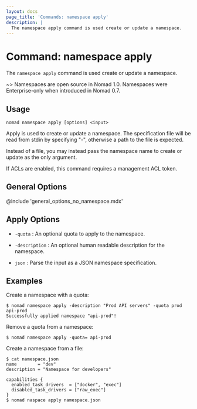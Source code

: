 ```yaml
---
layout: docs
page_title: 'Commands: namespace apply'
description: |
  The namespace apply command is used create or update a namespace.
---
```


# Command: namespace apply

The `namespace apply` command is used create or update a namespace.

~> Namespaces are open source in Nomad 1.0. Namespaces were Enterprise-only
when introduced in Nomad 0.7.

## Usage

```plaintext
nomad namespace apply [options] <input>
```

Apply is used to create or update a namespace. The specification file
will be read from stdin by specifying "-", otherwise a path to the file is
expected.

Instead of a file, you may instead pass the namespace name to create
or update as the only argument.

If ACLs are enabled, this command requires a management ACL token.

## General Options

@include 'general_options_no_namespace.mdx'

## Apply Options

- `-quota` : An optional quota to apply to the namespace.

- `-description` : An optional human readable description for the namespace.

- `json` : Parse the input as a JSON namespace specification.

## Examples

Create a namespace with a quota:

```shell-session
$ nomad namespace apply -description "Prod API servers" -quota prod api-prod
Successfully applied namespace "api-prod"!
```

Remove a quota from a namespace:

```shell-session
$ nomad namespace apply -quota= api-prod
```

Create a namespace from a file:
```shell-session
$ cat namespace.json
name        = "dev"
description = "Namespace for developers"

capabilities {
  enabled_task_drivers  = ["docker", "exec"]
  disabled_task_drivers = ["raw_exec"]
}
$ nomad naspace apply namespace.json
```
